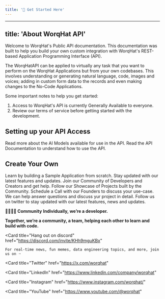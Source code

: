```yaml
---
title: '🚀 Get Started Here'
---
```


---
title: 'About WorqHat API'
---

Welcome to WorqHat's Public API documentation.
This documentation was built to help you build your own custom integration with WorqHat's REST-based Application Programming Interface (API).

The WorqHatAPI can be applied to virtually any task that you want to perform on the WorqHat Applications but from your own codebases. This involves understanding or generating natural language, code, images and voices; adding in custom form data to the records and even making changes to the No-Code Applications.

Some important notes to help you get started:
1. Access to WorqHat's API is currently Generally Available to everyone.
2. Review our terms of service before getting started with the development.

## Setting up your API Access
<CardGroup cols={2}>
  <Card
    title="Read More about the AI Models"
    href="https://docs.worqhat.com/"
  >
    Read more about the AI Models available for use in the API.
  </Card>
  <Card
    title="Read the API Documentation"
    href="https://docs.worqhat.com/"
  >
    Read the API Documentation to understand how to use the API.
  </Card>
</CardGroup>

## Create Your Own

<CardGroup cols={2}>
  <Card
    title="Quickstart Guide"
    href="https://docs.worqhat.com/605330m0"
  >
    Learn by building a Sample Application from scratch.
  </Card>
  <Card
    title="Read about our Regular Updates"
    href="https://updates.worqhat.com/"
  >
    Stay updated with our latest features and updates.
  </Card>
  <Card
    title="Join our Community"
    href="https://discord.com/invite/KHh9mguKBx"
  >
    Join our Community of Developers and Creators and get help.
  </Card>
  <Card
    title="Get Inspiration"
    href="https://www.instagram.com/worqhat/"
  >
    Follow our Showcase of Projects built by the Community.
  </Card>
  <Card
    title="Schedule a Call"
    href="https://worqhat.com/demo"
  >
    Schedule a Call with our Founders to discuss your use-case. We can help answer questions and discuss yur project in detail.
  </Card>
  <Card
    title="Follow us on Twitter"
    href="https://x.com/worqhat"
  >
    Follow us on twitter to stay updated with our latest features, news and updates.
  </Card>
</CardGroup>

**👨‍👩‍👧‍👦 Community**
**Individually, we’re a developer.**

**Together, we’re a community, a team, helping each other to learn and build with code.**

  <Card
    title="Hang out on discord"
    href="https://discord.com/invite/KHh9mguKBx"
  >
    For real-time news, fun memes, data engineering topics, and more, join us on ➝
  </Card>

  <Card
    title="Twitter"
    href="https://x.com/worqhat"
  >
  </Card>

  <Card
    title="LinkedIn"
    href="https://www.linkedin.com/company/worqhat"
  >
  </Card>

  <Card
    title="Instagram"
    href="https://www.instagram.com/worqhat/"
  >
  </Card>

  <Card
    title="YouTube"
    href="https://www.youtube.com/@worqhat"
  >
  </Card>

